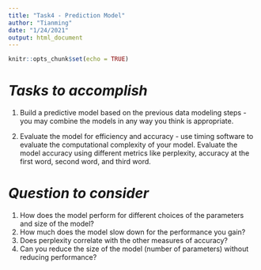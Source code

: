 ```yaml
---
title: "Task4 - Prediction Model"
author: "Tianming"
date: "1/24/2021"
output: html_document
---
```


```r
knitr::opts_chunk$set(echo = TRUE)
```

# *Tasks to accomplish*
1. Build a predictive model based on the previous data modeling steps - you may combine the models in any way you think is appropriate.

2. Evaluate the model for efficiency and accuracy - use timing software to evaluate the computational complexity of your model. Evaluate the model accuracy using different metrics like perplexity, accuracy at the first word, second word, and third word.

# *Question to consider*
1. How does the model perform for different choices of the parameters and size of the model?
2. How much does the model slow down for the performance you gain?
3. Does perplexity correlate with the other measures of accuracy?
4. Can you reduce the size of the model (number of parameters) without reducing performance?
